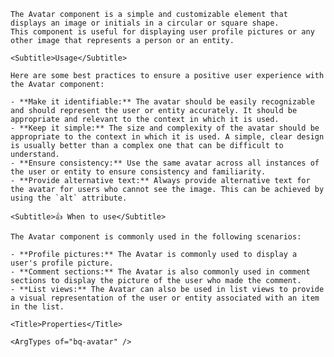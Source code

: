 
<div className="bq-doc__wrapper" data-theme="light">
  <div className="bq-doc__container" >
    <Title>Avatar</Title>

    The Avatar component is a simple and customizable element that displays an image or initials in a circular or square shape.
    This component is useful for displaying user profile pictures or any other image that represents a person or an entity.

    <Subtitle>Usage</Subtitle>

    Here are some best practices to ensure a positive user experience with the Avatar component:

    - **Make it identifiable:** The avatar should be easily recognizable and should represent the user or entity accurately. It should be appropriate and relevant to the context in which it is used.
    - **Keep it simple:** The size and complexity of the avatar should be appropriate to the context in which it is used. A simple, clear design is usually better than a complex one that can be difficult to understand.
    - **Ensure consistency:** Use the same avatar across all instances of the user or entity to ensure consistency and familiarity.
    - **Provide alternative text:** Always provide alternative text for the avatar for users who cannot see the image. This can be achieved by using the `alt` attribute.

    <Subtitle>👍 When to use</Subtitle>

    The Avatar component is commonly used in the following scenarios:

    - **Profile pictures:** The Avatar is commonly used to display a user's profile picture.
    - **Comment sections:** The Avatar is also commonly used in comment sections to display the picture of the user who made the comment.
    - **List views:** The Avatar can also be used in list views to provide a visual representation of the user or entity associated with an item in the list.

    <Title>Properties</Title>

    <ArgTypes of="bq-avatar" />
  </div>
</div>
